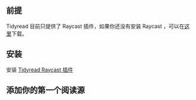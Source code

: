 ## 前提
Tidyread 目前只提供了 Raycast 插件，如果你还没有安装 Raycast ，可以在[这里](https://raycast.com/)下载。

## 安装
安装 [Tidyread Raycast 插件](https://www.raycast.com/jaredliu233/tidyread---streamline-your-daily-reading)

## 添加你的第一个阅读源